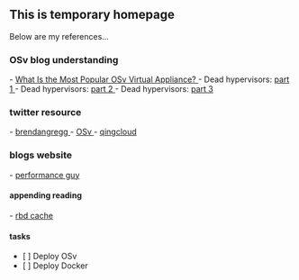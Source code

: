 == This is temporary homepage ==
Below are my references...

=== OSv blog understanding ===
- [[ http://osv.io/blog/blog/2014/07/01/s3stat/ | What Is the Most Popular OSv Virtual Appliance? ]]
- Dead hypervisors: [[ http://osv.io/blog/blog/2014/06/19/containers-hypervisors-part-1/ | part 1 ]]
- Dead hypervisors: [[ http://osv.io/blog/blog/2014/06/19/containers-hypervisors-part-2/ | part 2 ]]
- Dead hypervisors: [[ http://osv.io/blog/blog/2014/06/23/containers-hypervisors-part-3/ | part 3 ]]

=== twitter resource ===
- [[ https://twitter.com/brendangregg | brendangregg ]]
- [[ https://twitter.com/CloudiusSystems | OSv ]]
- [[ https://twitter.com/fisherman | qingcloud ]]

=== blogs website ===
- [[ http://www.brendangregg.com/ | performance guy ]]

==== appending reading ====
- [[ http://www.wzxue.com/rbdcache/ | rbd cache ]]

==== tasks ====
* [ ] Deploy OSv
* [ ] Deploy Docker
